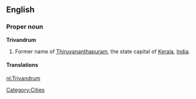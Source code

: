 ==English==
{{wikipedia}}
===Proper noun===
'''Trivandrum'''
#Former name of [[Thiruvananthapuram]], the state capital of [[Kerala]], [[India]].

====Translations====
{{trans-see|Thiruvananthapuram}}

[[Category:Cities]]

[[nl:Trivandrum]]